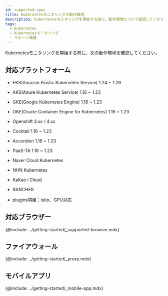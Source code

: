 ```yaml
---
id: supported-spec
title: Kubernetesモニタリングの動作環境
description: Kubernetesモニタリングを開始する前に、動作環境について確認してください。
tags:
  - Kubernetes
  - Kubernetesモニタリング
  - サポート環境
---
```


Kubernetesモニタリングを開始する前に、次の動作環境を確認してください。

## 対応プラットフォーム

-   EKS(Amazon Elastic Kubernetes Service) 1.24 ~ 1.26

-   AKS(Azure Kubernetes Service) 1.16 ~ 1.23

-   GKE(Google Kubernetes Engine) 1.16 ~ 1.23

-   OKE(Oracle Container Engine for Kubernetes) 1.16 ~ 1.23

-   Openshift 3.xx / 4.xx

-   Cocktail 1.16 ~ 1.23

-   Accordion 1.16 ~ 1.23

-   PaaS-TA 1.16 ~ 1.23

-   Naver Cloud Kubernetes

-   NHN Kubernetes

-   KaKao i Cloud

-   RANCHER

-   plugins項目：istio、GPU対応

## 対応ブラウザー

{@include: ../getting-started/_supported-browser.mdx}  

## ファイアウォール

{@include: ../getting-started/_proxy.mdx} 

## モバイルアプリ

{@include: ../getting-started/_mobile-app.mdx}  
